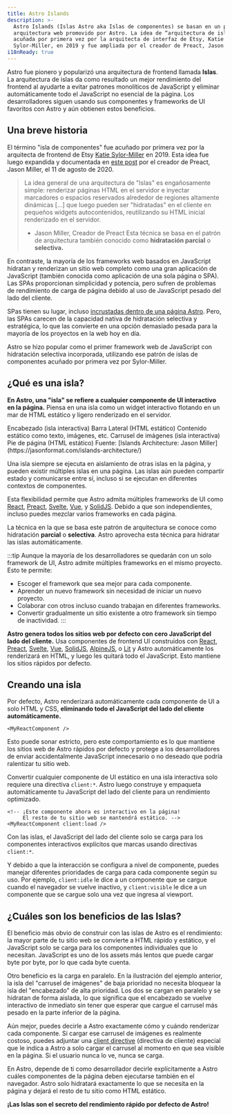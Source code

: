 ```yaml
---
title: Astro Islands
description: >-
  Astro Islands (Islas Astro aka Islas de componentes) se basan en un patrón de
  arquitectura web promovido por Astro. La idea de “arquitectura de islas” fue
  acuñada por primera vez por la arquitecta de interfaz de Etsy, Katie
  Sylor-Miller, en 2019 y fue ampliada por el creador de Preact, Jason Miller.
i18nReady: true
---
```




Astro fue pionero y popularizó una arquitectura de frontend llamada **Islas**. La arquitectura de islas da como resultado un mejor rendimiento del frontend al ayudarte a evitar patrones monolíticos de JavaScript y eliminar automáticamente todo el JavaScript no esencial de la página. Los desarrolladores siguen usando sus componentes y frameworks de UI favoritos con Astro y aún obtienen estos beneficios.

## Una breve historia

El término "isla de componentes" fue acuñado por primera vez por la arquitecta de frontend de Etsy [Katie Sylor-Miller](https://twitter.com/ksylor) en 2019. Esta idea fue luego expandida y documentada en [este post](https://jasonformat.com/islands-architecture/) por el creador de Preact, Jason Miller, el 11 de agosto de 2020.

> La idea general de una arquitectura de "Islas" es engañosamente simple: renderizar páginas HTML en el servidor e inyectar marcadores o espacios reservados alrededor de regiones altamente dinámicas [...] que luego pueden ser "hidratadas" en el cliente en pequeños widgets autocontenidos, reutilizando su HTML inicial renderizado en el servidor.
> - Jason Miller, Creador de Preact
Esta técnica se basa en el patrón de arquitectura también conocido como **hidratación parcial** o **selectiva.**

En contraste, la mayoría de los frameworks web basados en JavaScript hidratan y renderizan un sitio web completo como una gran aplicación de JavaScript (también conocida como aplicación de una sola página o SPA). Las SPAs proporcionan simplicidad y potencia, pero sufren de problemas de rendimiento de carga de página debido al uso de JavaScript pesado del lado del cliente.

SPas tienen su lugar, incluso [incrustadas dentro de una página Astro](/es/guides/migrate-to-astro/from-create-react-app/). Pero, las SPAs carecen de la capacidad nativa de hidratación selectiva y estratégica, lo que las convierte en una opción demasiado pesada para la mayoría de los proyectos en la web hoy en día.

Astro se hizo popular como el primer framework web de JavaScript con hidratación selectiva incorporada, utilizando ese patrón de islas de componentes acuñado por primera vez por Sylor-Miller.

## ¿Qué es una isla?

**En Astro, una "isla" se refiere a cualquier componente de UI interactivo en la página.** Piensa en una isla como un widget interactivo flotando en un mar de HTML estático y ligero renderizado en el servidor.

<IslandsDiagram>
  <Fragment slot="headerApp">Encabezado (isla interactiva)</Fragment>
  <Fragment slot="sidebarApp">Barra Lateral (HTML estático)</Fragment>
  <Fragment slot="main">
    Contenido estático como texto, imágenes, etc.
  </Fragment>
  <Fragment slot="carouselApp">Carrusel de imágenes (isla interactiva)</Fragment>
  <Fragment slot="footer"> Pie de página (HTML estático)</Fragment>
  <Fragment slot="source">Fuente: [Islands Architecture: Jason Miller](https://jasonformat.com/islands-architecture/)</Fragment>
</IslandsDiagram>

Una isla siempre se ejecuta en aislamiento de otras islas en la página, y pueden existir múltiples islas en una página. Las islas aún pueden compartir estado y comunicarse entre sí, incluso si se ejecutan en diferentes contextos de componentes.

Esta flexibilidad permite que Astro admita múltiples frameworks de UI como [React](https://react.dev/), [Preact](https://preactjs.com/), [Svelte](https://svelte.dev/), [Vue](https://vuejs.org/), y [SolidJS](https://www.solidjs.com/). Debido a que son independientes, incluso puedes mezclar varios frameworks en cada página.

La técnica en la que se basa este patrón de arquitectura se conoce como hidratación **parcial** o **selectiva**. Astro aprovecha esta técnica para hidratar las islas automáticamente.

:::tip
Aunque la mayoría de los desarrolladores se quedarán con un solo framework de UI, Astro admite múltiples frameworks en el mismo proyecto. Esto te permite:

- Escoger el framework que sea mejor para cada componente.
- Aprender un nuevo framework sin necesidad de iniciar un nuevo proyecto.
- Colaborar con otros incluso cuando trabajan en diferentes frameworks.
- Convertir gradualmente un sitio existente a otro framework sin tiempo de inactividad.
:::

**Astro genera todos los sitios web por defecto con cero JavaScript del lado del cliente.** Usa componentes de frontend UI construidos con [React](https://react.dev/), [Preact](https://preactjs.com/), [Svelte](https://svelte.dev/), [Vue](https://vuejs.org/), [SolidJS](https://www.solidjs.com/), [AlpineJS](https://alpinejs.dev/), o [Lit](https://lit.dev/) y Astro automáticamente los renderizará en HTML, y luego les quitará todo el JavaScript. Esto mantiene los sitios rápidos por defecto.

## Creando una isla

Por defecto, Astro renderizará automáticamente cada componente de UI a solo HTML y CSS, **eliminando todo el JavaScript del lado del cliente automáticamente.** 

```astro title="src/pages/index.astro"
<MyReactComponent />
```

Esto puede sonar estricto, pero este comportamiento es lo que mantiene los sitios web de Astro rápidos por defecto y protege a los desarrolladores de enviar accidentalmente JavaScript innecesario o no deseado que podría ralentizar tu sitio web.

Convertir cualquier componente de UI estático en una isla interactiva solo requiere una directiva `client:*`. Astro luego construye y empaqueta automáticamente tu JavaScript del lado del cliente para un rendimiento optimizado.

```astro title="src/pages/index.astro" ins="client:load"
<!-- ¡Este componente ahora es interactivo en la página! 
     El resto de tu sitio web se mantendrá estático. -->
<MyReactComponent client:load />
```

Con las islas, el JavaScript del lado del cliente solo se carga para los componentes interactivos explícitos que marcas usando directivas `client:*`.

Y debido a que la interacción se configura a nivel de componente, puedes manejar diferentes prioridades de carga para cada componente según su uso. Por ejemplo, `client:idle` le dice a un componente que se cargue cuando el navegador se vuelve inactivo, y `client:visible` le dice a un componente que se cargue solo una vez que ingresa al viewport.

## ¿Cuáles son los beneficios de las Islas?

El beneficio más obvio de construir con las islas de Astro es el rendimiento: la mayor parte de tu sitio web se convierte a HTML rápido y estático, y el JavaScript solo se carga para los componentes individuales que lo necesitan. JavaScript es uno de los assets más lentos que puede cargar byte por byte, por lo que cada byte cuenta.

Otro beneficio es la carga en paralelo. En la ilustración del ejemplo anterior, la isla del "carrusel de imágenes" de baja prioridad no necesita bloquear la isla del "encabezado" de alta prioridad. Los dos se cargan en paralelo y se hidratan de forma aislada, lo que significa que el encabezado se vuelve interactivo de inmediato sin tener que esperar que cargue el carrusel más pesado en la parte inferior de la página.

Aún mejor, puedes decirle a Astro exactamente cómo y cuándo renderizar cada componente. Si cargar ese carrusel de imágenes es realmente costoso, puedes adjuntar una [client directive](/es/reference/directives-reference/#directivas-del-cliente) (directiva de cliente) especial que le indica a Astro a solo cargar el carrusel al momento en que sea visible en la página. Si el usuario nunca lo ve, nunca se carga.

En Astro, depende de ti como desarrollador decirle explícitamente a Astro cuáles componentes de la página deben ejecutarse también en el navegador. Astro solo hidratará exactamente lo que se necesita en la página y dejará el resto de tu sitio como HTML estático.

**¡Las Islas son el secreto del rendimiento rápido por defecto de Astro!** 
